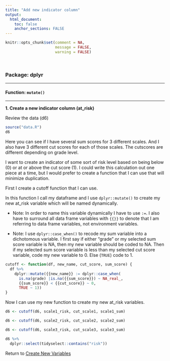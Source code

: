 ```yaml
---
title: "Add new indicator column"
output: 
  html_document:
    toc: false
    anchor_sections: FALSE
---
```


```r
knitr::opts_chunk$set(comment = NA,
                      message = FALSE,
                      warning = FALSE)
```

<br>

### Package: dplyr

---

#### Function: `mutate()`

---

**1\. Create a new indicator column (at_risk)**

Review the data (d6)

```r

source("data.R")
d6

```
Here you can see if I have several sum scores for 3 different scales. And I also have 3 different cut scores for each of those scales. The cutscores are different depending on grade level. 

I want to create an indicator of some sort of risk level based on being below (0) or at or above the cut score (1). I could write this calculation out one piece at a time, but I would prefer to create a function that I can use that will minimize duplication.

First I create a cutoff function that I can use.

In this function I call my dataframe and I use `dplyr::mutate()` to create my new at_risk variable which will be named dynamically. 

* Note: In order to name this variable dynamically I have to use `:=`. I also have to surround all data frame variables with `{{}}` to denote that I am referring to data frame variables, not environment variables.

* Note: I use `dplyr::case_when()` to recode my sum variable into a dichotomous variable. I first say if either "grade" or my selected sum score variable is NA, then my new variable should be coded to NA. Then if my selected sum score variable is less than my selected cut score variable, code my new variable to 0. Else (`TRUE`) code to 1.


```r

cutoff <- function(df, new_name, cut_score, sum_score) {
  df %>%
    dplyr::mutate({{new_name}} := dplyr::case_when(
      is.na(grade) |is.na({{sum_score}}) ~ NA_real_,
      {{sum_score}} < {{cut_score}} ~ 0,
      TRUE ~ 1))
}

```

Now I can use my new function to create my new at_risk variables.

```r


d6 <- cutoff(d6, scale1_risk, cut_scale1, scale1_sum)

d6 <- cutoff(d6, scale2_risk, cut_scale2, scale2_sum)

d6 <- cutoff(d6, scale3_risk, cut_scale3, scale3_sum)

d6 %>%
  dplyr::select(tidyselect::contains("risk"))

```



Return to [Create New Variables](https://github.com/Cghlewis/data-wrangling-functions/wiki/Create New Variables)
